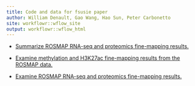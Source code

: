 ```yaml
---
title: Code and data for fsusie paper
author: William Denault, Gao Wang, Hao Sun, Peter Carbonetto
site: workflowr::wflow_site
output: workflowr::wflow_html
---
```


+ [Summarize ROSMAP RNA-seq and proteomics fine-mapping
   results.](rosmap_rnaseq_protein.html)

+ [Examine methylation and H3K27ac fine-mapping results from the ROSMAP
   data.](rosmap_overview.html)

+ [Examine ROSMAP RNA-seq and proteomics fine-mapping
   results.](rosmap_rnaseq_protein.)